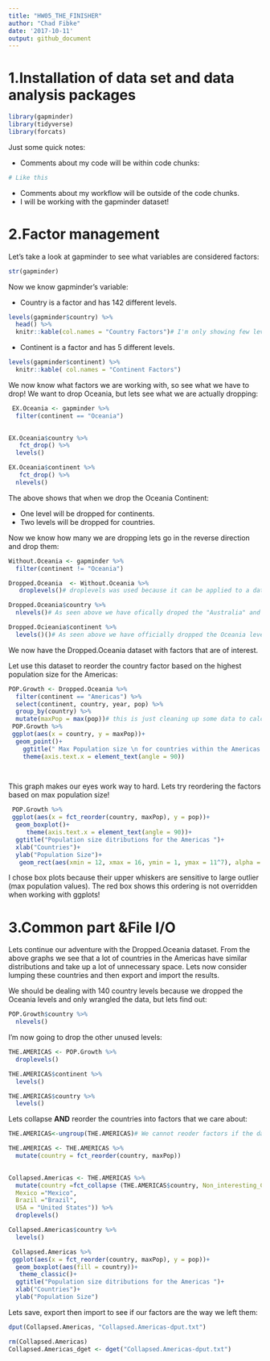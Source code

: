 ```yaml
---
title: "HW05_THE_FINISHER"
author: "Chad Fibke"
date: '2017-10-11'
output: github_document
---
```


# 1.Installation of data set and data analysis packages 

```r
library(gapminder)
library(tidyverse)
library(forcats)

```
Just some quick notes:

+ Comments about my code will be within code chunks:
```r
# Like this 
```
+ Comments about my workflow will be outside of the code chunks. 
+ I will be working with the gapminder dataset!

# 2.Factor management 
Let's take a look at gapminder to see what variables are considered factors:
```r
str(gapminder)
```

Now we know gapminder's variable:

+ Country is a factor and  has 142 different levels.

```r
levels(gapminder$country) %>% 
  head() %>% 
  knitr::kable(col.names = "Country Factors")# I'm only showing few levels to help our poor eyes
```

+ Continent is a factor and has 5 different levels. 
```r
levels(gapminder$continent) %>% 
  knitr::kable( col.names = "Continent Factors")

```

We now know what factors we are working with, so see what we have to drop! We want to drop Oceania, but lets see what we are actually dropping:

```r
 EX.Oceania <- gapminder %>% 
  filter(continent == "Oceania") 
 

EX.Oceania$country %>%   
   fct_drop() %>% 
  levels() 

EX.Oceania$continent %>%   
   fct_drop() %>% 
  nlevels() 
```
The above shows that when we drop the Oceania Continent: 

+ One level will be dropped for continents.
+ Two levels will be dropped for countries.

Now we know how many we are dropping lets go in the reverse direction and drop them:

```r
Without.Oceania <- gapminder %>% 
  filter(continent != "Oceania")

Dropped.Oceania  <- Without.Oceania %>%   
   droplevels()# droplevels was used because it can be applied to a dataset, whereas fct_drop  is applied to a vector. 

Dropped.Oceania$country %>%
  nlevels()# As seen above we have ofically droped the "Australia" and "New Zealand" levels, leaving us with 140 country levels.

Dropped.Ocieania$continent %>%
  levels()()# As seen above we have officially dropped the Oceania level, leaving us with only 4 remaining continent levels.

```

We now have the Dropped.Oceania dataset with factors that are of interest. 

Let use this dataset to reorder the country factor based on the highest population size for the Americas:

```r
POP.Growth <- Dropped.Oceania %>%
  filter(continent == "Americas") %>% 
  select(continent, country, year, pop) %>%
  group_by(country) %>%
  mutate(maxPop = max(pop))# this is just cleaning up some data to calculate the max population size per continent
 POP.Growth %>%  
 ggplot(aes(x = country, y = maxPop))+
  geom_point()+
    ggtitle(" Max Population size \n for countries within the Americas ")+
    theme(axis.text.x = element_text(angle = 90))

 
```

This graph makes our eyes work way to hard. Lets try reordering the factors based on max population size!

```r
 POP.Growth %>%  
 ggplot(aes(x = fct_reorder(country, maxPop), y = pop))+
  geom_boxplot()+
     theme(axis.text.x = element_text(angle = 90))+
  ggtitle("Population size ditributions for the Americas ")+
  xlab("Countries")+
  ylab("Population Size")+
   geom_rect(aes(xmin = 12, xmax = 16, ymin = 1, ymax = 11^7), alpha = 0.0001, color = "red")
```


I chose box plots because their upper whiskers are sensitive to large outlier (max population values). The red box shows this ordering is not overridden when working with ggplots!

# 3.Common part &File I/O 

Lets continue our adventure with the Dropped.Oceania dataset. From the above graphs we see that a lot of countries in the Americas have similar distributions and take up a lot of unnecessary space. Lets now consider lumping these countries and then export and import the results.


We should be dealing with 140 country levels because we dropped the Oceania levels and only wrangled the data, but lets find out:

```r
POP.Growth$country %>% 
  nlevels()
```
I'm now going to drop the other unused levels:

```r
THE.AMERICAS <- POP.Growth %>% 
  droplevels()

THE.AMERICAS$continent %>% 
  levels()

THE.AMERICAS$country %>% 
  levels()

```

Lets collapse **AND** reorder the countries into factors that we care about:
```r
THE.AMERICAS<-ungroup(THE.AMERICAS)# We cannot reoder factors if the dataframe is grouped.

THE.AMERICAS <- THE.AMERICAS %>% 
  mutate(country = fct_reorder(country, maxPop))

            
Collapsed.Americas <- THE.AMERICAS %>% 
  mutate(country =fct_collapse (THE.AMERICAS$country, Non_interesting_Countries = c("Trinidad and Tobago", "Jamaica", "Panama", "Uruguay", "Puerto Rico", "Costa Rica", "Nicaragua", "Paraguay", "El Salvador", "Honduras", "Haiti", "Bolivia", "Dominican Republic", "Cuba", "Guatemala","Ecuador", "Chile", "Venezuela", "Peru", "Canada", "Argentina", "Colombia" ),
  Mexico ="Mexico",
  Brazil ="Brazil",
  USA = "United States")) %>% 
  droplevels()

Collapsed.Americas$country %>%
  levels()

 Collapsed.Americas %>% 
 ggplot(aes(x = fct_reorder(country, maxPop), y = pop))+
  geom_boxplot(aes(fill = country))+
   theme_classic()+
  ggtitle("Population size ditributions for the Americas ")+
  xlab("Countries")+
  ylab("Population Size")
```

Lets save, export then import to see if our factors are the way we left them:

```r
dput(Collapsed.Americas, "Collapsed.Americas-dput.txt")
```



```r
rm(Collapsed.Americas)
Collapsed.Americas_dget <- dget("Collapsed.Americas-dput.txt")
```


